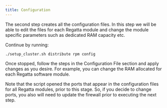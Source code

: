 ```yaml
---
title: Configuration
---
```


The second step creates all the configuration files. In this step we will be able to edit the files for 
each Regatta module and change the module specific parameters such as dedicated RAM 
capacity etc.

Continue by running:

```
./setup_cluster.sh distribute rpm config
```

Once stopped, follow the steps in the Configuration File section and apply changes as you 
desire. For example, you can change the RAM allocated for each Regatta software module.


<Note> Note that the script opened the ports that appear in the configuration files for all Regatta 
modules, prior to this stage. So, if you decide to change ports, you also will need to update the 
firewall prior to executing the next step. </Note>
